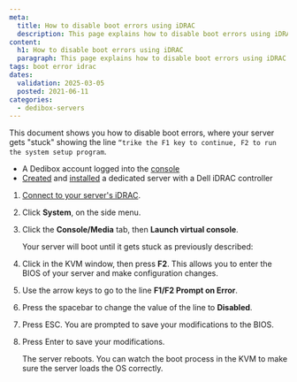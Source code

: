 ```yaml
---
meta:
  title: How to disable boot errors using iDRAC
  description: This page explains how to disable boot errors using iDRAC on a Scaleway Dedibox
content:
  h1: How to disable boot errors using iDRAC
  paragraph: This page explains how to disable boot errors using iDRAC on a Scaleway Dedibox
tags: boot error idrac 
dates:
  validation: 2025-03-05
  posted: 2021-06-11
categories:
  - dedibox-servers
---
```


This document shows you how to disable boot errors, where your server gets "stuck" showing the line `“trike the F1 key to continue, F2 to run the system setup program`.

<Macro id="requirements" />

- A Dedibox account logged into the [console](https://console.online.net)
- [Created](/dedibox/how-to/order-a-server/) and [installed](/dedibox/how-to/install-a-server/) a dedicated server with a Dell iDRAC controller

1. [Connect to your server's iDRAC](/dedibox/how-to/use-ipmi-on-server/#how-to-use-ipmi-via-dell-idrac).
2. Click **System**, on the side menu.
3. Click the **Console/Media** tab, then **Launch virtual console**.

    Your server will boot until it gets stuck as previously described:

    <Lightbox src="scaleway-bootstuck.webp" alt=""/>
4. Click in the KVM window, then press **F2**. This allows you to enter the BIOS of your server and make configuration changes.
    <Lightbox src="scaleway-bootstuck2.webp" alt=""/>
5. Use the arrow keys to go to the line **F1/F2 Prompt on Error**.
6. Press the spacebar to change the value of the line to **Disabled**.
7. Press ESC. You are prompted to save your modifications to the BIOS.
8. Press Enter to save your modifications.

    The server reboots. You can watch the boot process in the KVM to make sure the server loads the OS correctly.

    <Lightbox src="scaleway-bootstuck3.webp" alt=""/>


